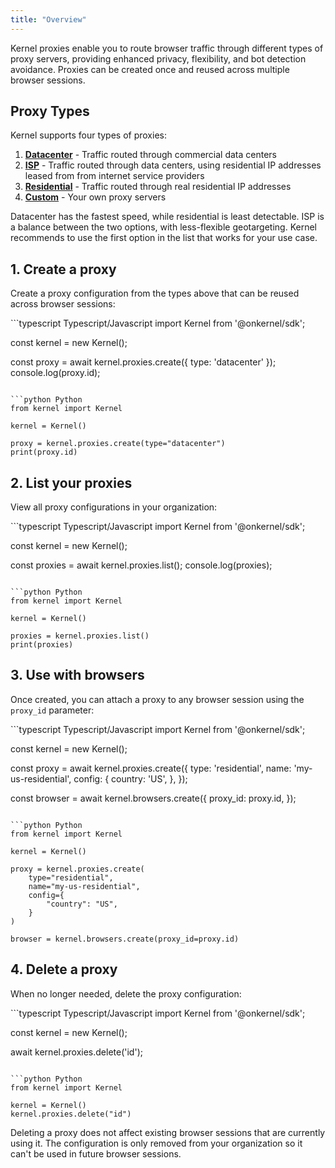 ```yaml
---
title: "Overview"
---
```


Kernel proxies enable you to route browser traffic through different types of proxy servers, providing enhanced privacy, flexibility, and bot detection avoidance. Proxies can be created once and reused across multiple browser sessions.

## Proxy Types

Kernel supports four types of proxies:

1. [**Datacenter**](/proxies/datacenter) - Traffic routed through commercial data centers
2. [**ISP**](/proxies/isp) - Traffic routed through data centers, using residential IP addresses leased from from internet service providers
3. [**Residential**](/proxies/residential) - Traffic routed through real residential IP addresses
4. [**Custom**](/proxies/custom) - Your own proxy servers

Datacenter has the fastest speed, while residential is least detectable. ISP is a balance between the two options, with less-flexible geotargeting. Kernel recommends to use the first option in the list that works for your use case.

## 1. Create a proxy

Create a proxy configuration from the types above that can be reused across browser sessions:

<CodeGroup>
```typescript Typescript/Javascript
import Kernel from '@onkernel/sdk';

const kernel = new Kernel();

const proxy = await kernel.proxies.create({ type: 'datacenter' });
console.log(proxy.id);
```

```python Python
from kernel import Kernel

kernel = Kernel()

proxy = kernel.proxies.create(type="datacenter")
print(proxy.id)
```
</CodeGroup>


## 2. List your proxies

View all proxy configurations in your organization:

<CodeGroup>
```typescript Typescript/Javascript
import Kernel from '@onkernel/sdk';

const kernel = new Kernel();

const proxies = await kernel.proxies.list();
console.log(proxies);
```

```python Python
from kernel import Kernel

kernel = Kernel()

proxies = kernel.proxies.list()
print(proxies)
```
</CodeGroup>


## 3. Use with browsers

Once created, you can attach a proxy to any browser session using the `proxy_id` parameter:

<CodeGroup>
```typescript Typescript/Javascript
import Kernel from '@onkernel/sdk';

const kernel = new Kernel();

const proxy = await kernel.proxies.create({
  type: 'residential',
  name: 'my-us-residential',
  config: {
    country: 'US',
  },
});

const browser = await kernel.browsers.create({
  proxy_id: proxy.id,
});
```

```python Python
from kernel import Kernel

kernel = Kernel()

proxy = kernel.proxies.create(
    type="residential",
    name="my-us-residential",
    config={
        "country": "US",
    }
)

browser = kernel.browsers.create(proxy_id=proxy.id)
```
</CodeGroup>

## 4. Delete a proxy

When no longer needed, delete the proxy configuration:

<CodeGroup>
```typescript Typescript/Javascript
import Kernel from '@onkernel/sdk';

const kernel = new Kernel();

await kernel.proxies.delete('id');
```

```python Python
from kernel import Kernel

kernel = Kernel()
kernel.proxies.delete("id")
```
</CodeGroup>


<Info>
Deleting a proxy does not affect existing browser sessions that are currently using it. The configuration is only removed from your organization so it can't be used in future browser sessions.
</Info>
